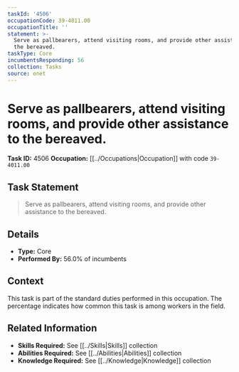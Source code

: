 ```yaml
---
taskId: '4506'
occupationCode: 39-4011.00
occupationTitle: ''
statement: >-
  Serve as pallbearers, attend visiting rooms, and provide other assistance to
  the bereaved.
taskType: Core
incumbentsResponding: 56
collection: Tasks
source: onet
---
```

# Serve as pallbearers, attend visiting rooms, and provide other assistance to the bereaved.

**Task ID:** 4506
**Occupation:** [[../Occupations|Occupation]] with code `39-4011.00`

## Task Statement

> Serve as pallbearers, attend visiting rooms, and provide other assistance to the bereaved.

## Details

- **Type:** Core
- **Performed By:** 56.0% of incumbents

## Context

This task is part of the standard duties performed in this occupation. The percentage indicates how common this task is among workers in the field.

## Related Information

- **Skills Required:** See [[../Skills|Skills]] collection
- **Abilities Required:** See [[../Abilities|Abilities]] collection
- **Knowledge Required:** See [[../Knowledge|Knowledge]] collection
